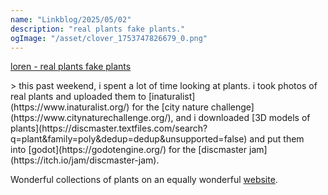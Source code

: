 ```yaml
---
name: "Linkblog/2025/05/02"
description: "real plants fake plants."
ogImage: "/asset/clover_1753747826679_0.png"
---
```


[loren - real plants fake plants](https://ribo.zone/blog/real-plants-fake-plants)

<div class="ml-[2rem] mb-8">
> this past weekend, i spent a lot of time looking at plants. i took photos of real plants and uploaded them to [inaturalist](https://www.inaturalist.org/) for the [city nature challenge](https://www.citynaturechallenge.org/), and i downloaded [3D models of plants](https://discmaster.textfiles.com/search?q=plant&family=poly&dedup=dedup&unsupported=false) and put them into [godot](https://godotengine.org/) for the [discmaster jam](https://itch.io/jam/discmaster-jam).

Wonderful collections of plants on an equally wonderful [website](https://ribo.zone/).

</div>
